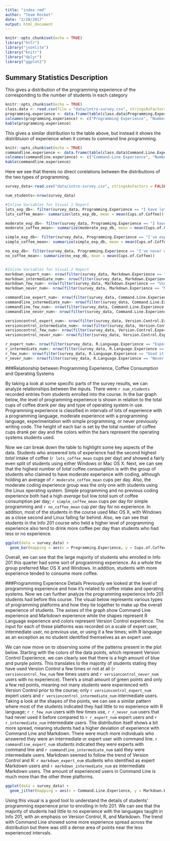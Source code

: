 ```yaml
---
title: "index.rmd"
author: "Team Rocket"
date: "2/20/2017"
output: html_document
---
```


```r
knitr::opts_chunk$set(echo = TRUE)
library("httr")
library("jsonlite")
library("knitr")
library("dplyr")
library("ggplot2")

```

## Summary Statistics Description
This gives a distribution of the programming experience of the corresponding to the number of students in each category

```r
knitr::opts_chunk$set(echo = TRUE)
class.data <- read.csv(file = "data/intro-survey.csv", stringsAsFactors = FALSE)
programming.experience <- data.frame(table(class.data$Programming.Experience))
colnames(programming.experience) <- c("Programming Experience", "Number of People")
kable(programming.experience)
```

This gives a similar distribution to the table above, but instead it shows the distribtuion of experience when it comes to command line programming.

```r
knitr::opts_chunk$set(echo = TRUE)
commandline.experience <- data.frame(table(class.data$Command.Line.Experience))
colnames(commandline.experience) <- c("Command-Line Experience", "Number of People")
kable(commandline.experience)
```

Here we see that thereis no direct corelations between the distributions of the two types of programming.


```r
survey_data<-read.csv("data/intro-survey.csv", stringsAsFactors = FALSE)

num_students<-nrow(survey_data)

#Inline Variables for Visual 1 Report
lots_exp_db<- filter(survey_data, Programming.Experience == "I have lots of experience with a programming language (e.g., CSE143+)")
lots_coffee_mean<- summarize(lots_exp_db, mean = mean(Cups.of.Coffee))

moderate_exp_db<- filter(survey_data, Programming.Experience == "I have moderate experience with a programming language (e.g., CSE1I have lots of experience with a programming language (e.g., CSE143+)2)")
moderate_coffee_mean<- summarize(moderate_exp_db, mean = mean(Cups.of.Coffee))

simple_exp_db<- filter(survey_data, Programming.Experience == "I've experimented with simple programming")
simple_coffee_mean<- summarize(simple_exp_db, mean = mean(Cups.of.Coffee))

no_exp_db<- filter(survey_data, Programming.Experience == "I've never written code")
no_coffee_mean<- summarize(no_exp_db, mean = mean(Cups.of.Coffee))


#Inline Variables for Visual 2 Report
markdown_expert_num<- nrow(filter(survey_data, Markdown.Experience == "Expert user"))
markdown_intermediate_num<- nrow(filter(survey_data, Markdown.Experience == "Intermediate user"))
markdown_few_num<- nrow(filter(survey_data, Markdown.Experience == "Used it a few times"))
markdown_never_num<- nrow(filter(survey_data, Markdown.Experience == "Never used it"))

commandline_expert_num<- nrow(filter(survey_data, Command.Line.Experience == "Expert user"))
commandline_intermediate_num<- nrow(filter(survey_data, Command.Line.Experience == "Intermediate user"))
commandline_few_num<- nrow(filter(survey_data, Command.Line.Experience == "Used it a few times"))
commandline_never_num<- nrow(filter(survey_data, Command.Line.Experience == "Never used it"))

versioncontrol_expert_num<- nrow(filter(survey_data, Version.Control.Experience == "Expert user"))
versioncontrol_intermediate_num<- nrow(filter(survey_data, Version.Control.Experience == "Intermediate user"))
versioncontrol_few_num<- nrow(filter(survey_data, Version.Control.Experience == "Used it a few times"))
versioncontrol_never_num<- nrow(filter(survey_data, Version.Control.Experience == "Never used it"))

r_expert_num<- nrow(filter(survey_data, R.Language.Experience == "Expert user"))
r_intermediate_num<- nrow(filter(survey_data, R.Language.Experience == "Intermediate user"))
r_few_num<- nrow(filter(survey_data, R.Language.Experience == "Used it a few times"))
r_never_num<- nrow(filter(survey_data, R.Language.Experience == "Never used it"))

```
###Relationship between Programming Experience, Coffee Consumption and Operating Systems

By taking a look at some specific parts of the survey results, we can analyze relationships between the inputs. There were `r num_students` recorded entries from students enrolled into the course. In the bar graph below, the level of programming experience is shown in relation to the total cups of coffee drank per day and type of operating system in use. Programming experience is classified in intervals of lots of experience with a programming language, moderate experience with a programming language, experimentation with simple programming, or never previously writing code. The height of each bar is set by the total number of coffee cups drank per day and the colors within the bars represent the operating systems students used. 

Now we can break down the table to highlight some key aspects of the data. Students who answered lots of experience had the second highest _total_ intake of coffee (`r lots_coffee_mean` cups per day) and showed a fairly even split of students using either Windows or Mac OS X. Next, we can see that the highest number of _total_ coffee consumption is with the group of students who claimed to have moderate experience with coding, although holding an average of `r moderate_coffee_mean` cups per day. Also, the moderate coding experience group was the only one with students using the Linux operating system. Simple programming and no previous coding experience both had a high _average_ but low _total_ sum of coffee consumption per day; `r simple_coffee_mean` cups per day for simple programming and `r no_coffee_mean` cup per day for no experience. In addition, most of the students in the course used Mac OS X, with Windows as a close second and Linux falling far behind. Also, we can see that students in the Info 201 course who held a higher level of programming experience also tend to drink more coffee per day than students who had less or no experience. 

```r

ggplot(data = survey_data) + 
  geom_bar(mapping = aes(x = Programming.Experience, y = Cups.of.Coffee, fill = Operating.System), stat="identity") + scale_x_discrete(labels=c("Lots", "Moderate", "Simple",  "Never")) + xlab("Programming Experience") + ylab("Total Cups of Coffee Per Day") + ggtitle("Coffee Intake and Operating System Use in relation to Programming Experience") + labs(fill="Operating System")


```

Overall, we can see that the large majority of students who enrolled in Info 201 this quarter had some sort of programming experience. As a whole the group preferred Mac OS X and Windows. In addition, students with more experience tended to consume more coffee. 

###Programming Experience Details
Previously we looked at the level of programming experience and how it's related to coffee intake and operating systems. Now we can further analyze the programming experience Info 201 students had before this course. The visual below represents various types of programming platforms and how they tie together to make up the overall experience of students. The axises of the graph show Command Line experience and Markdown experience while the shapes represent R Language experience and colors represent Version Control experience. The input for each of these platforms was recorded on a scale of expert user, intermediate user, no previous use, or using it a few times; with R language as an exception as no student identified themselves as an expert user.

We can now move on to observing some of the patterns present in the plot below. Starting with the colors of the data points, which represent Version Control Experience, we can clearly see that there is a high amount of blue and purple points. This translates to the majority of students stating they have used Version Control a few times or not at all (`r versioncontrol_few_num` few times users and `r versioncontrol_never_num` users with no experience). There's a small amount of green points and only a few red points, meaning not many students were experienced with Version Control prior to the course; only `r versioncontrol_expert_num` expert users and `r versioncontrol_intermediate_num` intermediate users. Taking a look at the shapes of the points, we can see a similar pattern where most of the students indicated they had little to no experience with R language; `r r_few_num` users with few times use, `r r_never_num` users that had never used it before compared to `r r_expert_num` expert users and `r r_intermediate_num` intermediate users. The distribution itself shows a bit more spread, meaning students had a higher deviation of experience with Command Line and Markdown. There were much more individuals who answered they were an intermediate or expert user with command line. `r commandline_expert_num` students indicated they were experts with command line and `r commandline_intermediate_num` said they were intermediate users. Markdown seemed to follow the trend of Version Control and R: `r markdown_expert_num` students who identified as expert Markdown users and `r markdown_intermediate_num` as intermediate Markdown users. The amount of experienced users in Command Line is much more than the other three platforms.

```r

ggplot(data = survey_data) + 
  geom_jitter(mapping = aes(x = Command.Line.Experience, y = Markdown.Experience, color = Version.Control.Experience, shape = R.Language.Experience)) + theme(axis.text.x = element_text(angle=15, hjust=1), legend.position = "bottom", legend.box = "vertical") + xlab("Command Line Experience") + ylab("Markdown Experience") + guides(color=guide_legend(nrow=2), shape=guide_legend(nrow=2)) + ggtitle("Coding Platform Experience prior to Info 201") + labs(color = "Version Control Experience", shape = "R Language Experience")


```

Using this visual is a good tool to understand the details of students' programming experience prior to enrolling in Info 201. We can see that the majority of students had little to no experience with the languages taught in Info 201, with an emphasis on Version Control, R, and Markdown. The trend with Command Line showed some more experience spread across the distribution but there was still a dense area of points near the less experienced intervals. 

